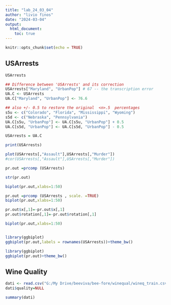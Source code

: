 ---
title: "lab_24_03_04"
author: "livio finos"
date: "2024-03-04"
output: 
  html_document: 
    toc: true
---

```{r setup, include=FALSE}
knitr::opts_chunk$set(echo = TRUE)
```

## USArrests

```{r cars}
USArrests

## Difference between 'USArrests' and its correction
USArrests["Maryland", "UrbanPop"] # 67 -- the transcription error
UA.C <- USArrests
UA.C["Maryland", "UrbanPop"] <- 76.6

## also +/- 0.5 to restore the original  <n>.5  percentages
s5u <- c("Colorado", "Florida", "Mississippi", "Wyoming")
s5d <- c("Nebraska", "Pennsylvania")
UA.C[s5u, "UrbanPop"] <- UA.C[s5u, "UrbanPop"] + 0.5
UA.C[s5d, "UrbanPop"] <- UA.C[s5d, "UrbanPop"] - 0.5

USArrests = UA.C

print(USArrests)

```


```{r}
plot(USArrests[,"Assault"],USArrests[,"Murder"])
#cor(USArrests[,"Assault"],USArrests[,"Murder"])
```
```{r}
pr.out =prcomp (USArrests)

str(pr.out)

biplot(pr.out,xlabs=1:50)
```

```{r}
pr.out =prcomp (USArrests , scale. =TRUE)
biplot(pr.out,xlabs=1:50)

pr.out$x[,1]=-pr.out$x[,1]
pr.out$rotation[,1]=-pr.out$rotation[,1]

biplot(pr.out,xlabs=1:50)


library(ggbiplot)
ggbiplot(pr.out,labels = rownames(USArrests))+theme_bw()

```

```{r}
library(ggbiplot)
ggbiplot(pr.out)+theme_bw()
```


## Wine Quality

```{r}
dati <- read.csv("G:/My Drive/beeviva/bee-fore/winequal/wineq_train.csv")
dati$quality=NULL

summary(dati)
```

